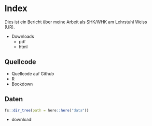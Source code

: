 # Index {- #index}

Dies ist ein Bericht über meine Arbeit als SHK/WHK am Lehrstuhl Weiss (UR).

- Downloads 
  - pdf
  - html

## Quellcode {-}

- Quellcode auf Github
- R
- Bookdown

## Daten {-}

```r
fs::dir_tree(path = here::here("data"))
```

- download
